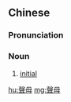 {{also|声母}}
==Chinese==
{{zh-forms|s=声母}}

===Pronunciation===
{{zh-pron
|m=shēngmǔ
|c=sing1 mou5
|mn=qz,xm:siaⁿ-bú/zz:siaⁿ-bó
|cat=n
}}

===Noun===
{{zh-noun}}

# {{lb|zh|phonetics}} [[initial]]

[[hu:聲母]]
[[mg:聲母]]